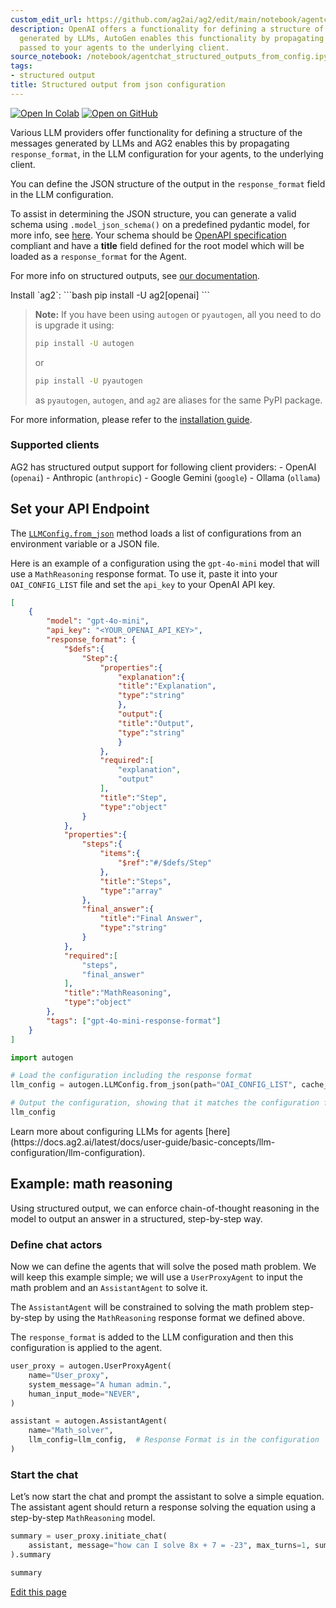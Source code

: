 ```yaml
---
custom_edit_url: https://github.com/ag2ai/ag2/edit/main/notebook/agentchat_structured_outputs_from_config.ipynb
description: OpenAI offers a functionality for defining a structure of the messages
  generated by LLMs, AutoGen enables this functionality by propagating response_format
  passed to your agents to the underlying client.
source_notebook: /notebook/agentchat_structured_outputs_from_config.ipynb
tags:
- structured output
title: Structured output from json configuration
---
```


<a href="https://colab.research.google.com/github/ag2ai/ag2/blob/main/notebook/agentchat_structured_outputs_from_config.ipynb" class="colab-badge" target="_blank"><img noZoom src="https://colab.research.google.com/assets/colab-badge.svg" alt="Open In Colab" /></a>
<a href="https://github.com/ag2ai/ag2/blob/main/notebook/agentchat_structured_outputs_from_config.ipynb" class="github-badge" target="_blank"><img noZoom src="https://img.shields.io/badge/Open%20on%20GitHub-grey?logo=github" alt="Open on GitHub" /></a>




Various LLM providers offer functionality for defining a structure of
the messages generated by LLMs and AG2 enables this by propagating
`response_format`, in the LLM configuration for your agents, to the
underlying client.

You can define the JSON structure of the output in the `response_format`
field in the LLM configuration.

To assist in determining the JSON structure, you can generate a valid
schema using `.model_json_schema()` on a predefined pydantic model, for
more info, see
[here](https://docs.pydantic.dev/latest/concepts/json_schema/). Your
schema should be [OpenAPI
specification](https://github.com/OAI/OpenAPI-Specification) compliant
and have a **title** field defined for the root model which will be
loaded as a `response_format` for the Agent.

For more info on structured outputs, see [our
documentation](https://docs.ag2.ai/latest/docs/user-guide/basic-concepts/structured-outputs).


<div class="info Requirements">
<Info>
Install `ag2`:
```bash
pip install -U ag2[openai]
```

> **Note:** If you have been using `autogen` or `pyautogen`, all you need to do is upgrade it using:  
> ```bash
> pip install -U autogen
> ```
> or  
> ```bash
> pip install -U pyautogen
> ```
> as `pyautogen`, `autogen`, and `ag2` are aliases for the same PyPI package.  


For more information, please refer to the [installation guide](https://docs.ag2.ai/latest/docs/user-guide/basic-concepts/installing-ag2).
</Info>
</div>


### Supported clients

AG2 has structured output support for following client providers: -
OpenAI (`openai`) - Anthropic (`anthropic`) - Google Gemini (`google`) -
Ollama (`ollama`)

## Set your API Endpoint

The
[`LLMConfig.from_json`](https://docs.ag2.ai/latest/docs/api-reference/autogen/llm_config/LLMConfig)
method loads a list of configurations from an environment variable or a
JSON file.

Here is an example of a configuration using the `gpt-4o-mini` model that
will use a `MathReasoning` response format. To use it, paste it into
your `OAI_CONFIG_LIST` file and set the `api_key` to your OpenAI API
key.

```json
[
    {
        "model": "gpt-4o-mini",
        "api_key": "<YOUR_OPENAI_API_KEY>",
        "response_format": {
            "$defs":{
                "Step":{
                    "properties":{
                        "explanation":{
                        "title":"Explanation",
                        "type":"string"
                        },
                        "output":{
                        "title":"Output",
                        "type":"string"
                        }
                    },
                    "required":[
                        "explanation",
                        "output"
                    ],
                    "title":"Step",
                    "type":"object"
                }
            },
            "properties":{
                "steps":{
                    "items":{
                        "$ref":"#/$defs/Step"
                    },
                    "title":"Steps",
                    "type":"array"
                },
                "final_answer":{
                    "title":"Final Answer",
                    "type":"string"
                }
            },
            "required":[
                "steps",
                "final_answer"
            ],
            "title":"MathReasoning",
            "type":"object"
        },         
        "tags": ["gpt-4o-mini-response-format"]
    }
]
```


```python
import autogen

# Load the configuration including the response format
llm_config = autogen.LLMConfig.from_json(path="OAI_CONFIG_LIST", cache_seed=42).where(tags=["gpt-4o-response-format"])

# Output the configuration, showing that it matches the configuration file.
llm_config
```


<div class="tip">
<Tip>
Learn more about configuring LLMs for agents [here](https://docs.ag2.ai/latest/docs/user-guide/basic-concepts/llm-configuration/llm-configuration).
</Tip>
</div>


## Example: math reasoning

Using structured output, we can enforce chain-of-thought reasoning in
the model to output an answer in a structured, step-by-step way.

### Define chat actors

Now we can define the agents that will solve the posed math problem. We
will keep this example simple; we will use a `UserProxyAgent` to input
the math problem and an `AssistantAgent` to solve it.

The `AssistantAgent` will be constrained to solving the math problem
step-by-step by using the `MathReasoning` response format we defined
above.

The `response_format` is added to the LLM configuration and then this
configuration is applied to the agent.

```python
user_proxy = autogen.UserProxyAgent(
    name="User_proxy",
    system_message="A human admin.",
    human_input_mode="NEVER",
)

assistant = autogen.AssistantAgent(
    name="Math_solver",
    llm_config=llm_config,  # Response Format is in the configuration
)
```

### Start the chat

Let’s now start the chat and prompt the assistant to solve a simple
equation. The assistant agent should return a response solving the
equation using a step-by-step `MathReasoning` model.

```python
summary = user_proxy.initiate_chat(
    assistant, message="how can I solve 8x + 7 = -23", max_turns=1, summary_method="last_msg"
).summary

summary
```

<div className="edit-url-container">
    <a className="edit-url" href="https://github.com/ag2ai/ag2/edit/main/notebook/agentchat_structured_outputs_from_config.ipynb" target='_blank'><Icon icon="pen" iconType="solid" size="13px"/> Edit this page</a>
</div>
